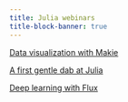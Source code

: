 ```yaml
---
title: Julia webinars
title-block-banner: true
---
```


:::{layout="[5, 5, 5, -5]"}

:::{.card .mb-3}

:::{.card-body2}

[Data visualization with Makie](wb_makie.qmd){.card-title-ws .stretched-link}

:::

:::

:::{.card .mb-3}

:::{.card-body2}

[A first gentle dab at Julia](wb_firstdab.qmd){.card-title-ws .stretched-link}

:::

:::

:::{.card .mb-3}

:::{.card-body2}

[Deep learning with Flux](wb_flux.qmd){.card-title-ws .stretched-link}

:::

:::

:::     
